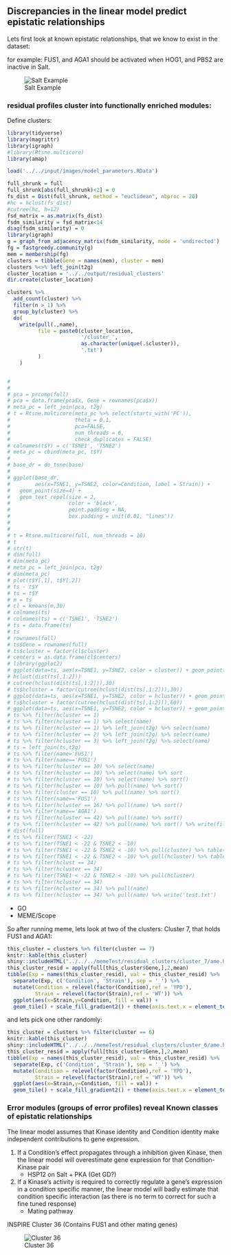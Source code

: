 ## Discrepancies in the linear model predict epistatic relationships

Lets first look at known epistatic relationships, that we know to exist in the dataset:

for example: FUS1, and AGA1 should be activated when HOG1, and PBS2 are inactive in Salt.



![Salt Example](img/HOG_PBS_RESID.png)

### residual profiles cluster into functionally enriched modules:
<!-- (so do the coefficients from before?) -->

Define clusters:
```r
library(tidyverse)
library(magrittr)
library(igraph)
#library(Rtsne.multicore)
library(amap)

load('../../input/images/model_parameters.RData')

full_shrunk = full
full_shrunk[abs(full_shrunk)<2] = 0
fs_dist = Dist(full_shrunk, method = "euclidean", nbproc = 20)
#hc = hclust(fs_dist)
#cutree(hc, h=12)
fsd_matrix = as.matrix(fs_dist)
fsdm_similarity = fsd_matrix<14
diag(fsdm_similarity) = 0
library(igraph)
g = graph_from_adjacency_matrix(fsdm_similarity, mode = 'undirected')
fg = fastgreedy.community(g)
mem = membership(fg)
clusters = tibble(Gene = names(mem), cluster = mem)
clusters %<>% left_join(t2g)
cluster_location = '../../output/residual_clusters'
dir.create(cluster_location)

clusters %>%
  add_count(cluster) %>%
  filter(n > 1) %>%
  group_by(cluster) %>% 
  do(
    write(pull(.,name), 
          file = paste0(cluster_location,
                        '/cluster_',
                        as.character(unique(.$cluster)), 
                        '.txt')
          )
    )


# 
# 
# pca = prcomp(full)
# pca = data.frame(pca$x, Gene = rownames(pca$x))
# meta_pc = left_join(pca, t2g)
# t = Rtsne.multicore(meta_pc %>% select(starts_with('PC')), 
#                     theta = 0.1, 
#                     pca=FALSE, 
#                     num_threads = 6, 
#                     check_duplicates = FALSE)
# colnames(t$Y) = c('TSNE1', 'TSNE2')
# meta_pc = cbind(meta_pc, t$Y)
# 
# base_dr = do_tsne(base)
# 
# ggplot(base_dr, 
#        aes(x=TSNE1, y=TSNE2, color=Condition, label = Strain)) + 
#   geom_point(size=4) + 
#   geom_text_repel(size = 2, 
#                   color = 'black', 
#                   point.padding = NA, 
#                   box.padding = unit(0.01, "lines"))
# 
# 
# t = Rtsne.multicore(full, num_threads = 10)
# t
# str(t)
# dim(full)
# dim(meta_pc)
# meta_pc = left_join(pca, t2g)
# dim(meta_pc)
# plot(t$Y[,1], t$Y[,2])
# ts - t$Y
# ts = t$Y
# m = ts
# cl = kmeans(m,30)
# colnames(ts)
# colnames(ts) = c('TSNE1', 'TSNE2')
# ts = data.frame(ts)
# ts
# rownames(full)
# ts$Gene = rownames(full)
# ts$cluster = factor(cl$cluster)
# centers = as.data.frame(cl$centers)
# library(ggplot2)
# ggplot(data=ts, aes(x=TSNE1, y=TSNE2, color = cluster)) + geom_point()
# hclust(dist(ts[,1:2]))
# cutree(hclust(dist(ts[,1:2])),30)
# ts$hcluster = factor(cutree(hclust(dist(ts[,1:2])),30))
# ggplot(data=ts, aes(x=TSNE1, y=TSNE2, color = hcluster)) + geom_point()
# ts$hcluster = factor(cutree(hclust(dist(ts[,1:2])),60))
# ggplot(data=ts, aes(x=TSNE1, y=TSNE2, color = hcluster)) + geom_point()
# ts %>% filter(hcluster == 1)
# ts %>% filter(hcluster == 1) %>% select(name)
# ts %>% filter(hcluster == 1) %>% left_join(t2g) %>% select(name)
# ts %>% filter(hcluster == 2) %>% left_join(t2g) %>% select(name)
# ts %>% filter(hcluster == 3) %>% left_join(t2g) %>% select(name)
# ts = left_join(ts,t2g)
# ts %>% filter(name='FUS1')
# ts %>% filter(name=='FUS1')
# ts %>% filter(hcluster == 10) %>% select(name)
# ts %>% filter(hcluster == 10) %>% select(name) %>% sort
# ts %>% filter(hcluster == 10) %>% select(name) %>% sort()
# ts %>% filter(hcluster == 10) %>% pull(name) %>% sort()
# ts %>% filter(cluster == 10) %>% pull(name) %>% sort()
# ts %>% filter(name=='FUS1')
# ts %>% filter(hcluster == 16) %>% pull(name) %>% sort()
# ts %>% filter(name=='AGA1')
# ts %>% filter(hcluster == 42) %>% pull(name) %>% sort()
# ts %>% filter(hcluster == 42) %>% pull(name) %>% sort() %>% write(file='test.txt')
# dist(full)
# ts %>% filter(TSNE1 < -22)
# ts %>% filter(TSNE1 < -22 & TSNE2 < -10)
# ts %>% filter(TSNE1 < -22 & TSNE2 < -10) %>% pull(cluster) %>% table()
# ts %>% filter(TSNE1 < -22 & TSNE2 < -10) %>% pull(hcluster) %>% table()
# ts %>% filter(hclust == 34)
# ts %>% filter(hcluster == 34)
# ts %>% filter(TSNE1 < -22 & TSNE2 < -10) %>% pull(hcluster)
# ts %>% filter(hcluster == 34)
# ts %>% filter(hcluster == 34) %>% pull(name)
# ts %>% filter(hcluster == 34) %>% pull(name) %>% write('test.txt')


```



*  GO
*  MEME/Scope

So after running meme, lets look at two of the clusters:
Cluster 7, that holds FUS1 and AGA1:

```r
this_cluster = clusters %>% filter(cluster == 7)
knitr::kable(this_cluster)
shiny::includeHTML("../../../memeTest/residual_clusters/cluster_7/ame.html")
this_cluster_resid = apply(full[this_cluster$Gene,],2,mean)
tibble(Exp = names(this_cluster_resid), val = this_cluster_resid) %>% 
  separate(Exp, c('Condition', 'Strain'), sep = '_') %>% 
  mutate(Condition = relevel(factor(Condition),ref = 'YPD'), 
         Strain = relevel(factor(Strain),ref = 'WT')) %>% 
  ggplot(aes(x=Strain,y=Condition, fill = val)) + 
  geom_tile() + scale_fill_gradient2() + theme(axis.text.x = element_text(angle = 90, hjust = 1))
```

and lets pick one other randomly:

```r
this_cluster = clusters %>% filter(cluster == 6)
knitr::kable(this_cluster)
shiny::includeHTML("../../../memeTest/residual_clusters/cluster_6/ame.html")
this_cluster_resid = apply(full[this_cluster$Gene,],2,mean)
tibble(Exp = names(this_cluster_resid), val = this_cluster_resid) %>% 
  separate(Exp, c('Condition', 'Strain'), sep = '_') %>% 
  mutate(Condition = relevel(factor(Condition),ref = 'YPD'), 
         Strain = relevel(factor(Strain),ref = 'WT')) %>% 
  ggplot(aes(x=Strain,y=Condition, fill = val)) + 
  geom_tile() + scale_fill_gradient2() + theme(axis.text.x = element_text(angle = 90, hjust = 1))
```


### Error modules (groups of error profiles) reveal Known classes of epistatic relationships
<!-- Class 1 -->
The linear model assumes that Kinase identity and Condition identity make independent contributions to gene expression.  

1. If a Condition's effect propagates through a inhibition given Kinase, then the linear model will overestimate gene expression for that Condition-Kinase pair  
    * HSP12 on Salt + PKA (Get GD?)
2. If a Kinase's activity is required to correctly regulate a gene's expression in a condition specific manner, the linear model will badly estimate that condition specific interaction (as there is no term to correct for such a fine tuned response)
	  * Mating pathway  

INSPIRE Cluster 36 (Contains FUS1 and other mating genes)

![Cluster 36](img/cluster36.png)
